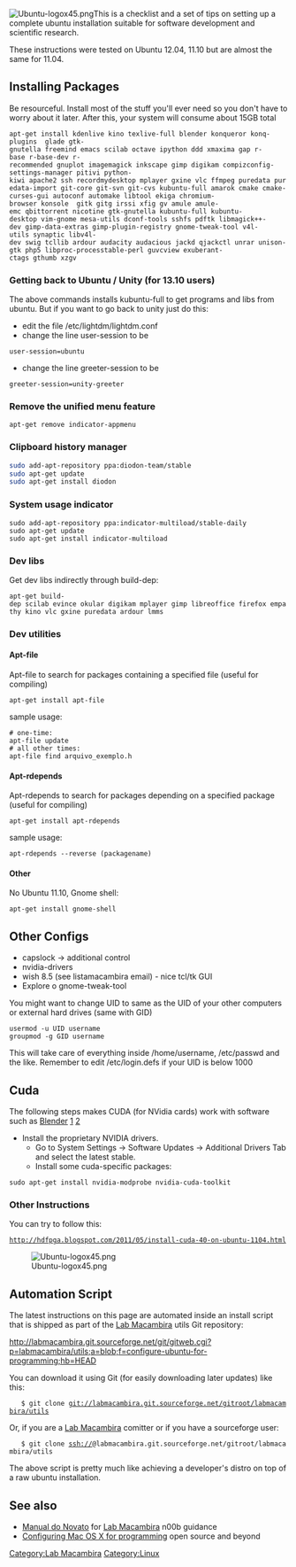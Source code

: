 [[Image:Ubuntu-logox45.png|right]]This is a checklist and a set of tips on setting up a complete ubuntu
installation suitable for software development and scientific research.

These instructions were tested on Ubuntu 12.04, 11.10 but are almost the same for 11.04.



== Installing Packages ==

Be resourceful. Install most of the stuff you'll ever need so you don't have to worry about it later. After this, your system will consume about 15GB total

 apt-get install kdenlive kino texlive-full blender konqueror konq-plugins  glade gtk-gnutella freemind emacs scilab octave ipython ddd xmaxima gap r-base r-base-dev r-recommended gnuplot imagemagick inkscape gimp digikam compizconfig-settings-manager pitivi python-kiwi apache2 ssh recordmydesktop mplayer gxine vlc ffmpeg puredata puredata-import git-core git-svn git-cvs kubuntu-full amarok cmake cmake-curses-gui autoconf automake libtool ekiga chromium-browser konsole  gitk gitg irssi xfig gv amule amule-emc qbittorrent nicotine gtk-gnutella kubuntu-full kubuntu-desktop vim-gnome mesa-utils dconf-tools sshfs pdftk libmagick++-dev gimp-data-extras gimp-plugin-registry gnome-tweak-tool v4l-utils synaptic libv4l-dev swig tcllib ardour audacity audacious jackd qjackctl unrar unison-gtk php5 libproc-processtable-perl guvcview exuberant-ctags gthumb xzgv

=== Getting back to Ubuntu / Unity (for 13.10 users) ===
The above commands installs kubuntu-full to get programs and libs from ubuntu. But if you want to go back to unity just do this:
* edit the file /etc/lightdm/lightdm.conf  
* change the line user-session to be
 user-session=ubuntu
* change the line greeter-session to be
 greeter-session=unity-greeter 

=== Remove the unified menu feature ===
 apt-get remove indicator-appmenu 

=== Clipboard history manager ===
<syntaxhighlight lang="bash">sudo add-apt-repository ppa:diodon-team/stable
sudo apt-get update
sudo apt-get install diodon
</syntaxhighlight>

=== System usage indicator ===

 sudo add-apt-repository ppa:indicator-multiload/stable-daily
 sudo apt-get update
 sudo apt-get install indicator-multiload

=== Dev libs ===
Get dev libs indirectly through build-dep:

 apt-get build-dep scilab evince okular digikam mplayer gimp libreoffice firefox empathy kino vlc gxine puredata ardour lmms

=== Dev utilities ===
==== Apt-file ====
Apt-file to search for packages containing a specified file (useful for compiling)
 apt-get install apt-file

sample usage:
 # one-time: 
 apt-file update    
 # all other times:
 apt-file find arquivo_exemplo.h

==== Apt-rdepends ====
Apt-rdepends to search for packages depending on a specified package (useful for compiling)
 apt-get install apt-rdepends

sample usage:
 apt-rdepends --reverse (packagename)

==== Other ====
No Ubuntu 11.10, Gnome shell:
 apt-get install gnome-shell

==Other Configs==

* capslock -> additional control
* nvidia-drivers
* wish 8.5 (see listamacambira email) - nice tcl/tk GUI
* Explore o gnome-tweak-tool

You might want to change UID to same as the UID of your other computers or external hard drives (same with GID)

 usermod -u UID username
 groupmod -g GID username

This will take care of everything inside /home/username, /etc/passwd and the like. Remember to edit /etc/login.defs if your UID is below 1000

== Cuda ==

The following steps makes CUDA (for NVidia cards) work with software such as [[Blender]] [http://blender.stackexchange.com/questions/7485/enabling-gpu-rendering-for-cycles]
[http://blender.stackexchange.com/questions/31045/cuda-rendering-on-linux-mint-or-ubuntu-variants/31111#31111] 
* Install the proprietary NVIDIA drivers.
** Go to System Settings -> Software Updates -> Additional Drivers Tab and select the latest stable.
** Install some cuda-specific packages: 
 sudo apt-get install nvidia-modprobe nvidia-cuda-toolkit

=== Other Instructions ===
You can try to follow this:
 http://hdfpga.blogspot.com/2011/05/install-cuda-40-on-ubuntu-1104.html
[[Image:Ubuntu-logox45.png|right]]
[[Category:Lab Macambira]]
[[Category:Linux]]

== Automation Script ==
The latest instructions on this page are automated inside an install script that is shipped as part of the [[Lab Macambira]] utils Git repository:

http://labmacambira.git.sourceforge.net/git/gitweb.cgi?p=labmacambira/utils;a=blob;f=configure-ubuntu-for-programming;hb=HEAD

You can download it using Git (for easily downloading later updates) like this:


    $ git clone git://labmacambira.git.sourceforge.net/gitroot/labmacambira/utils

Or, if you are a [[Lab Macambira]] comitter or if you have a sourceforge user:

    $ git clone ssh://<usuario>@labmacambira.git.sourceforge.net/gitroot/labmacambira/utils

The above script is pretty much like achieving a developer's distro on top of a raw ubuntu installation.

== See also ==
* [[Manual do Novato]] for [[Lab Macambira]] n00b guidance
* [[Mac|Configuring Mac OS X for programming]] open source and beyond
